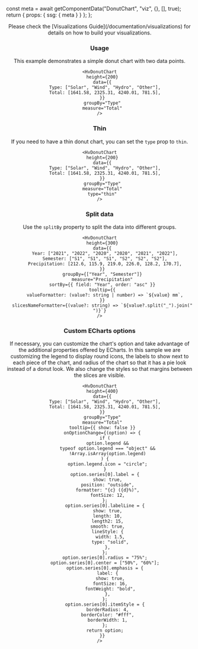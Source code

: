 


  const meta = await getComponentData("DonutChart", "viz", {}, [], true);
  return { props: { ssg: { meta } } };
};

<Header />

<Callout type="info">
  Please check the [Visualizations Guide](/documentation/visualizations) for
  details on how to build your visualizations.
</Callout>

### Usage

This example demonstrates a simple donut chart with two data points.

```tsx live
<HvDonutChart
  height={200}
  data={{
    Type: ["Solar", "Wind", "Hydro", "Other"],
    Total: [1641.58, 2325.31, 4240.01, 781.5],
  }}
  groupBy="Type"
  measure="Total"
/>
```

### Thin

If you need to have a thin donut chart, you can set the `type` prop to `thin`.

```tsx live
<HvDonutChart
  height={200}
  data={{
    Type: ["Solar", "Wind", "Hydro", "Other"],
    Total: [1641.58, 2325.31, 4240.01, 781.5],
  }}
  groupBy="Type"
  measure="Total"
  type="thin"
/>
```

### Split data

Use the `splitBy` property to split the data into different groups.

```tsx live
<HvDonutChart
  height={300}
  data={{
    Year: ["2021", "2022", "2020", "2020", "2021", "2022"],
    Semester: ["S1", "S1", "S1", "S2", "S2", "S2"],
    Precipitation: [212.6, 115.9, 219.0, 226.0, 128.2, 170.7],
  }}
  groupBy={["Year", "Semester"]}
  measure="Precipitation"
  sortBy={{ field: "Year", order: "asc" }}
  tooltip={{
    valueFormatter: (value?: string | number) => `${value} mm`,
  }}
  slicesNameFormatter={(value?: string) => `${value?.split("_").join(" ")}`}
/>
```

### Custom ECharts options

If necessary, you can customize the chart's option and take advantage of the additional properties offered by ECharts.
In this sample we are customizing the legend to display round icons, the labels to show next to each piece of the chart,
and radius of the chart so that it has a pie look instead of a donut look. We also change the styles so that margins between the slices are visible.

```tsx live
<HvDonutChart
  height={400}
  data={{
    Type: ["Solar", "Wind", "Hydro", "Other"],
    Total: [1641.58, 2325.31, 4240.01, 781.5],
  }}
  groupBy="Type"
  measure="Total"
  tooltip={{ show: false }}
  onOptionChange={(option) => {
    if (
      option.legend &&
      typeof option.legend === "object" &&
      !Array.isArray(option.legend)
    ) {
      option.legend.icon = "circle";
    }
    option.series[0].label = {
      show: true,
      position: "outside",
      formatter: "{c} ({d}%)",
      fontSize: 12,
    };
    option.series[0].labelLine = {
      show: true,
      length: 10,
      length2: 15,
      smooth: true,
      lineStyle: {
        width: 1.5,
        type: "solid",
      },
    };
    option.series[0].radius = "75%";
    option.series[0].center = ["50%", "60%"];
    option.series[0].emphasis = {
      label: {
        show: true,
        fontSize: 16,
        fontWeight: "bold",
      },
    };
    option.series[0].itemStyle = {
      borderRadius: 4,
      borderColor: "#fff",
      borderWidth: 1,
    };
    return option;
  }}
/>
```
